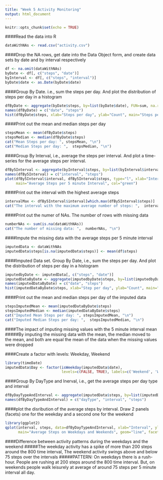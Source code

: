 ---
title: "Week 5 Activity Monitoring"
output: html_document
---

```{r setup, include=FALSE}
knitr::opts_chunk$set(echo = TRUE)
```

####Read the data into R
```{r ReadData}
dataWithNAs <- read.csv("activity.csv")
```

####Drop the NA rows, get date into the Data Object form, and create data sets by date and by interval respectively
```{r PrepareData}
df <- na.omit(dataWithNAs)
byDate <- df[, c("steps", "date")] 
byInterval <- df[, c("steps", "interval")]
byDate$date <- as.Date(byDate$date)
```

####Group By Date. i.e., sum the steps per day.  And plot the distribution of steps per day in a histogram
```{r GroupByDate}
dfByDate <- aggregate(byDate$steps, by=list(byDate$date), FUN=sum, na.rm=TRUE)
names(dfByDate) = c("date", "steps")
hist(dfByDate$steps, xlab="Steps per day", ylab="Count", main="Steps per Day", col="red")
```

####Print out the mean and median steps per day
```{r MeanAndMedian}
stepsMean <- mean(dfByDate$steps)        
stepsMedian <- median(dfByDate$steps)    
cat("Mean Steps per day: ", stepsMean, "\n")
cat("Median Steps per day: ",  stepsMedian, "\n")
```

####Group By Interval, i.e., average the steps per interval. And plot a time-series for the average steps per interval.
```{r GroupByInterval}
dfBy5Interval <- aggregate(byInterval$steps, by=list(byInterval$interval), FUN=mean, na.rm=TRUE)
names(dfBy5Interval) = c("interval", "steps")
plot(dfBy5Interval$interval, dfBy5Interval$steps, type="l", xlab="Interval", ylab="Average Steps", 
     main="Average Steps per 5 minute Interval", col="green")
```

####Print out the interval with the highest average steps
```{r MaxInterval}
intervalMax <- dfBy5Interval$interval[which.max(dfBy5Interval$steps)]
cat("The interval with the maximum average number of steps: ",  intervalMax, "\n")
```

####Print out the numer of NAs.  The number of rows with missing data
```{r MissingData}
numberNAs <- sum(is.na(dataWithNAs))
cat("The number of missing data: ",  numberNAs, "\n")
```

####Impute the missing data with the average steps per 5 minute interval
```{r ImputeMissingData}
imputedData <- dataWithNAs
imputedData$steps[is.na(imputedData$steps)] <- mean(df$steps)  
```

####Imputed Data set. Group By Date, i.e., sum the steps per day.  And plot the distribution of steps per day in a histogram
```{r GroupByDateImpute}
imputedbyDate <- imputedData[, c("steps", "date")]
imputedDataByDate <- aggregate(imputedbyDate$steps, by=list(imputedbyDate$date), FUN=sum, na.rm=TRUE)
names(imputedDataByDate) = c("date", "steps")
hist(imputedDataByDate$steps, xlab="Step per day", ylab="Count", main="Steps per Day (Imputed)", col="red")
```

####Print out the mean and median steps per day of the imputed data
```{r MeanAndMedianImpute}
stepsImputedMean <- mean(imputedDataByDate$steps)        
stepsImputedMedian <- median(imputedDataByDate$steps)    
cat("Imputed Mean Steps per day: ", stepsImputedMean, "\n")
cat("Imputed Median Steps per day: ",  stepsImputedMedian, "\n")
```
####The impact of imputing missing values with the 5 minute interval mean
#####By imputing the missing data with the mean, the median moved to the mean, and both are equal the mean of the data when the missing values were dropped

####Create a factor with levels: Weekday, Weekend
```{r FactorsDay}
library(timeDate)
imputedData$Day <- factor(isWeekday(imputedData$date), 
                          levels=c(FALSE, TRUE), labels=c('Weekend', 'Weekday')) 
```

####Group By DayType and Inerval, i.e., get the average steps per day type and interval
```{r GroupByDayAndInterval}
dfByDayTypeAndInterval <- aggregate(imputedData$steps, by=list(imputedData$Day,imputedData$interval), FUN=mean, na.rm=TRUE)
names(dfByDayTypeAndInterval) = c("dayType", "interval", "steps")
```

####plot the disribution of the average steps by interval. Draw 2 panels (facets) one for the weekday and a second one for the weekend
```{r Plot2Panels}
library(ggplot2)
qplot(interval, steps, data=dfByDayTypeAndInterval, xlab="Interval", ylab="Average Steps",
      main="Average Steps on Weekdays and Weekends", geom="line", facets=dayType ~ .)
```

####Difference between activity patterns during the weekdays and the weekend
#####The weekday activity has a spike of more than 200 steps around the 800 time interval, The weekend activity swings above and below 75 steps over the intervals
#####PATTERN: On weekdays there is a rush-hour. People are rushing at 200 steps around the 800 time interval. But, on weekends people walk leisurely at average of around 75 steps per 5 minute interval all day.

